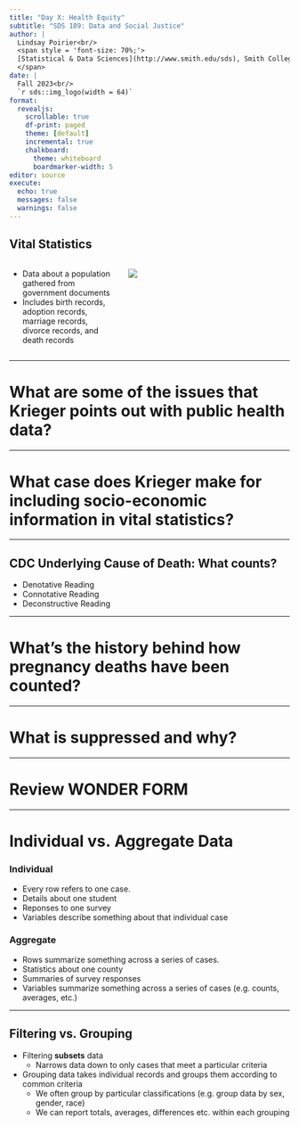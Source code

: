 ```yaml
---
title: "Day X: Health Equity"
subtitle: "SDS 189: Data and Social Justice"
author: |
  Lindsay Poirier<br/>
  <span style = 'font-size: 70%;'>
  [Statistical & Data Sciences](http://www.smith.edu/sds), Smith College<br/>
  </span>
date: |
  Fall 2023<br/>
  `r sds::img_logo(width = 64)`
format: 
  revealjs:
    scrollable: true
    df-print: paged
    theme: [default]
    incremental: true
    chalkboard:
      theme: whiteboard
      boardmarker-width: 5
editor: source
execute:
  echo: true
  messages: false
  warnings: false
---
```


## Vital Statistics

::: columns
::: {.column width="40%"}

- Data about a population gathered from government documents
- Includes birth records, adoption records, marriage records, divorce records, and death records

:::

::: {.column width="60%"}
![](https://upload.wikimedia.org/wikipedia/commons/thumb/7/79/Death_certificate_-_Sylvia_of_Hollywood.jpg/912px-Death_certificate_-_Sylvia_of_Hollywood.jpg?20100201160918)
:::
:::

------------------------------------------------------------------------

# What are some of the issues that Krieger points out with public health data?

------------------------------------------------------------------------

# What case does Krieger make for including socio-economic information in vital statistics?

------------------------------------------------------------------------

## CDC Underlying Cause of Death: What counts?

- Denotative Reading
- Connotative Reading
- Deconstructive Reading

------------------------------------------------------------------------

# What’s the history behind how pregnancy deaths have been counted?

------------------------------------------------------------------------

# What is suppressed and why?

------------------------------------------------------------------------

# Review WONDER FORM

------------------------------------------------------------------------

# Individual vs. Aggregate Data

::: panel-tabset
### Individual

::: nonincremental
-   Every row refers to one case.
  - Details about one student
  - Reponses to one survey
- Variables describe something about that individual case
:::

### Aggregate

::: nonincremental
-  Rows summarize something across a series of cases.
  - Statistics about one county
  - Summaries of survey responses
- Variables summarize something across a series of cases (e.g. counts, averages, etc.)  
:::

:::

------------------------------------------------------------------------

## Filtering vs. Grouping

- Filtering **subsets** data
  - Narrows data down to only cases that meet a particular criteria
- Grouping data takes individual records and groups them according to common criteria
  - We often group by particular classifications (e.g. group data by sex, gender, race)
  - We can report totals, averages, differences etc. within each grouping

